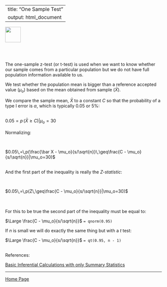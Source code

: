 
---
title: "One Sample Test"
output: html_document
---

<a href="http://rinterested.github.io/statistics/index.html">
<img HEIGHT="50" WIDTH="50" src="https://cloud.githubusercontent.com/assets/9312897/10441837/2d664400-711b-11e5-82ae-b6f65147b896.png"></a>

<br><br>

The one-sample z-test (or t-test) is used when we want to know whether our sample comes from a particular population but we do not have full population information available to us.

We test whether the population mean is bigger than a reference accepted value ($\mu_o$) based on the mean obtained from sample ($\bar X$).

We compare the sample mean, $\bar X$ to a constant $C$ so that the probability of a type I error is $\alpha$, which is typically $0.05$ or $5\%$:

<br>
$0.05 = p\,(\bar X \geq C) | \mu_o=30$
<br><br>
Normalizing:

<br>

$0.05\,=\,p(\frac{\bar X - \mu_o}{s/\sqrt{n}}\,\geq\frac{C - \mu_o}{s/\sqrt{n}}|\mu_o=30)$
<br><br>

And the first part of the inequality is really the *Z-statistic*:

<br>

$0.05\,=\,p(Z\,\geq\frac{C - \mu_o}{s/\sqrt{n}}|\mu_o=30)$

<br><br>
For this to be true the second part of the inequality must be equal to:
<br>

$\Large \frac{C - \mu_o}{s/\sqrt{n}}$ `= qnorm(0.95)`


If $n$ is small we will do exactly the same thing but with a $t$ test:

$\Large \frac{C - \mu_o}{s/\sqrt{n}}$ `= qt(0.95, n - 1)`

<br>
References:

<a href="https://stats.stackexchange.com/questions/175141/basic-inferential-calculations-with-only-summary-statistics-available/175142#175142">Basic Inferential Calculations with only Summary Statistics</a>


---

<a href="http://rinterested.github.io/statistics/index.html">Home Page</a>
